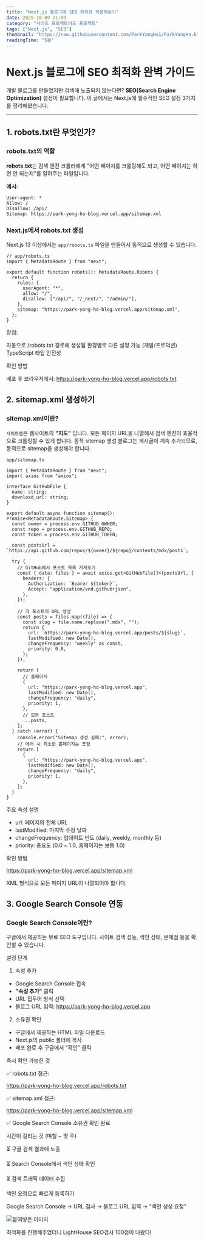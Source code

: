 ```yaml
---
title: "Next.js 블로그에 SEO 최적화 적용해보기"
date: 2025-10-09 21:09
category: "사이드 프로젝트이드 프로젝트"
tags: ["Next.js", "SEO"]
thumbnail: "https://raw.githubusercontent.com/ParkYongHo1/ParkYongHo.blog/main/mdx/images/1760011760814-c6337055-77f4-4f4e-a0b0-517e182fa3cd.jpg"
readingTime: "5분"
---
```


# Next.js 블로그에 SEO 최적화 완벽 가이드

개발 블로그를 만들었지만 검색에 노출되지 않는다면? **SEO(Search Engine Optimization)** 설정이 필요합니다. 이 글에서는 Next.js에 필수적인 SEO 설정 3가지를 정리해봤습니다.

---

## 1. robots.txt란 무엇인가?

### robots.txt의 역할

**robots.txt**는 검색 엔진 크롤러에게 "어떤 페이지를 크롤링해도 되고, 어떤 페이지는 하면 안 되는지"를 알려주는 파일입니다.

**예시:**
```
User-agent: *
Allow: /
Disallow: /api/
Sitemap: https://park-yong-ho-blog.vercel.app/sitemap.xml
```
### Next.js에서 robots.txt 생성

Next.js 13 이상에서는 `app/robots.ts` 파일을 만들어서 동적으로 생성할 수 있습니다.
```
// app/robots.ts
import { MetadataRoute } from "next";

export default function robots(): MetadataRoute.Robots {
  return {
    rules: {
      userAgent: "*",
      allow: "/",
      disallow: ["/api/", "/_next/", "/admin/"],
    },
    sitemap: "https://park-yong-ho-blog.vercel.app/sitemap.xml",
  };
}
```

장점:

자동으로 /robots.txt 경로에 생성됨
환경별로 다른 설정 가능 (개발/프로덕션)
TypeScript 타입 안전성

확인 방법

배포 후 브라우저에서:
https://park-yong-ho-blog.vercel.app/robots.txt

## 2. sitemap.xml 생성하기
### sitemap.xml이란?
`사이트맵`은 웹사이트의 **"지도"** 입니다. 모든 페이지 URL을 나열해서 검색 엔진이 효율적으로 크롤링할 수 있게 합니다.
동적 sitemap 생성
블로그는 게시글이 계속 추가되므로, 동적으로 sitemap을 생성해야 합니다.
``` 
app/sitemap.ts

import { MetadataRoute } from "next";
import axios from "axios";

interface GitHubFile {
  name: string;
  download_url: string;
}

export default async function sitemap(): Promise<MetadataRoute.Sitemap> {
  const owner = process.env.GITHUB_OWNER;
  const repo = process.env.GITHUB_REPO;
  const token = process.env.GITHUB_TOKEN;

  const postsUrl = `https://api.github.com/repos/${owner}/${repo}/contents/mdx/posts`;

  try {
    // GitHub에서 포스트 목록 가져오기
    const { data: files } = await axios.get<GitHubFile[]>(postsUrl, {
      headers: {
        Authorization: `Bearer ${token}`,
        Accept: "application/vnd.github+json",
      },
    });

    // 각 포스트의 URL 생성
    const posts = files.map((file) => {
      const slug = file.name.replace(".mdx", "");
      return {
        url: `https://park-yong-ho-blog.vercel.app/posts/${slug}`,
        lastModified: new Date(),
        changeFrequency: "weekly" as const,
        priority: 0.8,
      };
    });

    return [
      // 홈페이지
      {
        url: "https://park-yong-ho-blog.vercel.app",
        lastModified: new Date(),
        changeFrequency: "daily",
        priority: 1,
      },
      // 모든 포스트
      ...posts,
    ];
  } catch (error) {
    console.error("Sitemap 생성 실패:", error);
    // 에러 시 최소한 홈페이지는 포함
    return [
      {
        url: "https://park-yong-ho-blog.vercel.app",
        lastModified: new Date(),
        changeFrequency: "daily",
        priority: 1,
      },
    ];
  }
}
```
주요 속성 설명

- url: 페이지의 전체 URL
- lastModified: 마지막 수정 날짜
- changeFrequency: 업데이트 빈도 (daily, weekly, monthly 등)
- priority: 중요도 (0.0 ~ 1.0, 홈페이지는 보통 1.0)

확인 방법

https://park-yong-ho-blog.vercel.app/sitemap.xml

XML 형식으로 모든 페이지 URL이 나열되어야 합니다.

## 3. Google Search Console 연동

### Google Search Console이란?

구글에서 제공하는 무료 SEO 도구입니다. 사이트 검색 성능, 색인 상태, 문제점 등을 확인할 수 있습니다.

설정 단계

1. 속성 추가

- Google Search Console 접속
- **"속성 추가"** 클릭
- URL 접두어 방식 선택
- 블로그 URL 입력: https://park-yong-ho-blog.vercel.app

2. 소유권 확인
 
- 구글에서 제공하는 HTML 파일 다운로드
- Next.js의 public 폴더에 복사
- 배포 완료 후 구글에서 "확인" 클릭

즉시 확인 가능한 것

✅ robots.txt 접근:

https://park-yong-ho-blog.vercel.app/robots.txt

✅ sitemap.xml 접근:

https://park-yong-ho-blog.vercel.app/sitemap.xml

✅ Google Search Console 소유권 확인 완료

시간이 걸리는 것 (며칠 ~ 몇 주)

⏳ 구글 검색 결과에 노출

⏳ Search Console에서 색인 상태 확인

⏳ 검색 트래픽 데이터 수집

색인 요청으로 빠르게 등록하기

Google Search Console → URL 검사 → 블로그 URL 입력 → "색인 생성 요청"

![붙여넣은 이미지](https://raw.githubusercontent.com/ParkYongHo1/ParkYongHo.blog/main/mdx/images/1760011760817-9a6d156f-5643-49ec-8e28-387589d1437e.png)

최적화를 진행해주었더니 LightHouse SEO검사 100점이 나왔다!

